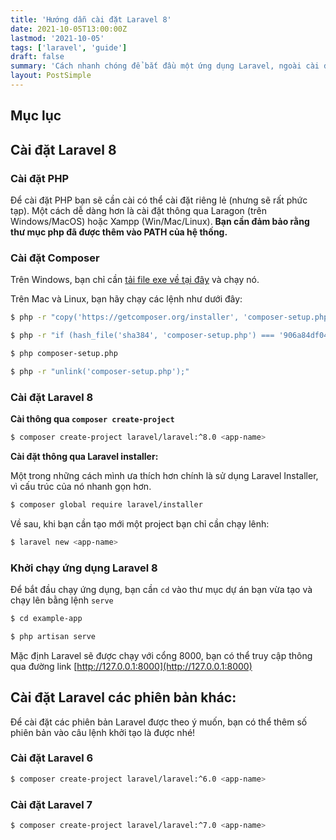 ```yaml
---
title: 'Hướng dẫn cài đặt Laravel 8'
date: 2021-10-05T13:00:00Z
lastmod: '2021-10-05'
tags: ['laravel', 'guide']
draft: false
summary: 'Cách nhanh chóng để bắt đầu một ứng dụng Laravel, ngoài cài đặt thông qua composer create-project, hãy cùng mình khám phá thêm những cách khác nữa nhé'
layout: PostSimple
---
```


## Mục lục
<TOCInline toc={props.toc} exclude="Mục lục" toHeading={3} />

## Cài đặt Laravel 8

### Cài đặt PHP

Để cài đặt PHP bạn sẽ cần cài có thể cài đặt riêng lẻ (nhưng sẽ rất phức tạp). Một cách dễ dàng hơn là cài đặt thông qua Laragon (trên Windows/MacOS) hoặc Xampp (Win/Mac/Linux). **Bạn cần đảm bảo rằng thư mục php đã được thêm vào PATH của hệ thống.**

### Cài đặt Composer

Trên Windows, bạn chỉ cần [tải file exe về tại đây](https://getcomposer.org/Composer-Setup.exe) và chạy nó.

Trên Mac và Linux, bạn hãy chạy các lệnh như dưới đây:

```bash
$ php -r "copy('https://getcomposer.org/installer', 'composer-setup.php');"

$ php -r "if (hash_file('sha384', 'composer-setup.php') === '906a84df04cea2aa72f40b5f787e49f22d4c2f19492ac310e8cba5b96ac8b64115ac402c8cd292b8a03482574915d1a8') { echo 'Installer verified'; } else { echo 'Installer corrupt'; unlink('composer-setup.php'); } echo PHP_EOL;"

$ php composer-setup.php

$ php -r "unlink('composer-setup.php');"
```

### Cài đặt Laravel 8

**Cài thông qua `composer create-project`**

```bash
$ composer create-project laravel/laravel:^8.0 <app-name>
```

**Cài đặt thông qua Laravel installer:**

Một trong những cách mình ưa thích hơn chính là sử dụng Laravel Installer, vì cấu trúc của nó nhanh gọn hơn.

```bash
$ composer global require laravel/installer
```

Về sau, khi bạn cần tạo mới một project bạn chỉ cần chạy lênh:

```bash
$ laravel new <app-name>
```

### Khởi chạy ứng dụng Laravel 8

Để bắt đầu chạy ứng dụng, bạn cần `cd` vào thư mục dự án bạn vừa tạo và chạy lên bằng lệnh `serve`

```bash
$ cd example-app

$ php artisan serve
```

Mặc định Laravel sẽ được chạy với cổng 8000, bạn có thể truy cập thông qua đường link [http://127.0.0.1:8000](http://127.0.0.1:8000)

## Cài đặt Laravel các phiên bản khác:

Để cài đặt các phiên bản Laravel được theo ý muốn, bạn có thể thêm số phiên bản vào câu lệnh khởi tạo là được nhé!

### Cài đặt Laravel 6

```bash
$ composer create-project laravel/laravel:^6.0 <app-name>
```

### Cài đặt Laravel 7

```bash
$ composer create-project laravel/laravel:^7.0 <app-name>
```